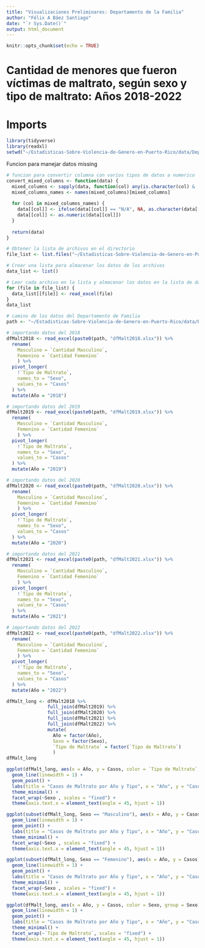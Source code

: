 ```yaml
---
title: "Visualizaciones Preliminares: Departamento de la Familia"
author: "Félix A Báez Santiago"
date: "`r Sys.Date()`"
output: html_document
---
```


```r
knitr::opts_chunk$set(echo = TRUE)
```

# Cantidad de menores que fueron víctimas de maltrato, según sexo y tipo de maltrato: Años 2018-2022
# Imports
```r
library(tidyverse)
library(readxl)
setwd("~/Estadisticas-Sobre-Violencia-de-Genero-en-Puerto-Rico/data/Departamento_de_Familia/")
```

Funcion para manejar datos missing
```r
# funcion para convertir columna con varios tipos de datos a numerico
convert_mixed_columns <- function(data) {
  mixed_columns <- sapply(data, function(col) any(is.character(col) & !is.na(as.numeric(col))))
  mixed_columns_names <- names(mixed_columns)[mixed_columns]
  
  for (col in mixed_columns_names) {
    data[[col]] <- ifelse(data[[col]] == "N/A", NA, as.character(data[[col]]))
    data[[col]] <- as.numeric(data[[col]])
  }
  
  return(data)
}
```

```r
# Obtener la lista de archivos en el directorio
file_list <- list.files("~/Estadisticas-Sobre-Violencia-de-Genero-en-Puerto-Rico/data/Departamento_de_Familia", pattern = "\\.xlsx$", full.names = TRUE)

# Crear una lista para almacenar los datos de los archivos
data_list <- list()

# Leer cada archivo en la lista y almacenar los datos en la lista de datos
for (file in file_list) {
  data_list[[file]] <- read_excel(file)
}
data_list
```


```r
# camino de los datos del Departamento de Familia
path <- "~/Estadisticas-Sobre-Violencia-de-Genero-en-Puerto-Rico/data/Departamento_de_Familia/"

# importando datos del 2018
dfMalt2018 <- read_excel(paste0(path, "dfMalt2018.xlsx")) %>%
  rename(
    Masculino = `Cantidad Masculino`,
    Femenino = `Cantidad Femenino`
    ) %>%
  pivot_longer(
    !`Tipo de Maltrato`,
    names_to = "Sexo",
    values_to = "Casos"
  ) %>%
  mutate(Año = "2018")

# importando datos del 2019
dfMalt2019 <- read_excel(paste0(path, "dfMalt2019.xlsx")) %>%
  rename(
    Masculino = `Cantidad Masculino`,
    Femenino = `Cantidad Femenino`
    ) %>%
  pivot_longer(
    !`Tipo de Maltrato`,
    names_to = "Sexo",
    values_to = "Casos"
  ) %>%
  mutate(Año = "2019")

# importando datos del 2020
dfMalt2020 <- read_excel(paste0(path, "dfMalt2020.xlsx")) %>%
  rename(
    Masculino = `Cantidad Masculino`,
    Femenino = `Cantidad Femenino`
    ) %>%
  pivot_longer(
    !`Tipo de Maltrato`,
    names_to = "Sexo",
    values_to = "Casos"
  ) %>%
  mutate(Año = "2020")

# importando datos del 2021
dfMalt2021 <- read_excel(paste0(path, "dfMalt2021.xlsx")) %>%
  rename(
    Masculino = `Cantidad Masculino`,
    Femenino = `Cantidad Femenino`
    ) %>%
  pivot_longer(
    !`Tipo de Maltrato`,
    names_to = "Sexo",
    values_to = "Casos"
  ) %>%
  mutate(Año = "2021")

# importando datos del 2022
dfMalt2022 <- read_excel(paste0(path, "dfMalt2022.xlsx")) %>%
  rename(
    Masculino = `Cantidad Masculino`,
    Femenino = `Cantidad Femenino`
    ) %>%
  pivot_longer(
    !`Tipo de Maltrato`,
    names_to = "Sexo",
    values_to = "Casos"
  ) %>%
  mutate(Año = "2022")

dfMalt_long <- dfMalt2018 %>%
               full_join(dfMalt2019) %>%
               full_join(dfMalt2020) %>%
               full_join(dfMalt2021) %>%
               full_join(dfMalt2022) %>%
               mutate(
                 Año = factor(Año),
                 Sexo = factor(Sexo),
                 `Tipo de Maltrato` = factor(`Tipo de Maltrato`)
                 )
dfMalt_long
```
```r
ggplot(dfMalt_long, aes(x = Año, y = Casos, color = `Tipo de Maltrato`, group = `Tipo de Maltrato`)) +
  geom_line(linewidth = 1) +
  geom_point() +
  labs(title = "Casos de Maltrato por Año y Tipo", x = "Año", y = "Casos") +
  theme_minimal() +
  facet_wrap(~Sexo , scales = "fixed") +
  theme(axis.text.x = element_text(angle = 45, hjust = 1))

ggplot(subset(dfMalt_long, Sexo == "Masculino"), aes(x = Año, y = Casos, color = `Tipo de Maltrato`, group = `Tipo de Maltrato`)) +
  geom_line(linewidth = 1) +
  geom_point() +
  labs(title = "Casos de Maltrato por Año y Tipo", x = "Año", y = "Casos") +
  theme_minimal() +
  facet_wrap(~Sexo , scales = "fixed") +
  theme(axis.text.x = element_text(angle = 45, hjust = 1))

ggplot(subset(dfMalt_long, Sexo == "Femenino"), aes(x = Año, y = Casos, color = `Tipo de Maltrato`, group = `Tipo de Maltrato`)) +
  geom_line(linewidth = 1) +
  geom_point() +
  labs(title = "Casos de Maltrato por Año y Tipo", x = "Año", y = "Casos") +
  theme_minimal() +
  facet_wrap(~Sexo , scales = "fixed") +
  theme(axis.text.x = element_text(angle = 45, hjust = 1))
```

```r
ggplot(dfMalt_long, aes(x = Año, y = Casos, color = Sexo, group = Sexo)) +
  geom_line(linewidth = 1) +
  geom_point() +
  labs(title = "Casos de Maltrato por Año y Tipo", x = "Año", y = "Casos") +
  theme_minimal() +
  facet_wrap(~`Tipo de Maltrato`, scales = "fixed") +
  theme(axis.text.x = element_text(angle = 45, hjust = 1))
```

